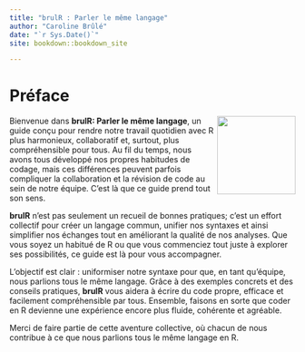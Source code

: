 ```yaml
---
title: "brulR : Parler le même langage"
author: "Caroline Brûlé"
date: "`r Sys.Date()`"
site: bookdown::bookdown_site

---
```





# Préface {.unnumbered}
<img src="~/brulR/images/hex-brulR.png" align="right" height="138"/></a>

Bienvenue dans **brulR: Parler le même langage**, un guide conçu pour rendre notre travail quotidien avec R plus harmonieux, collaboratif et, surtout, plus compréhensible pour tous. Au fil du temps, nous avons tous développé nos propres habitudes de codage, mais ces différences peuvent parfois compliquer la collaboration et la révision de code au sein de notre équipe. C'est là que ce guide prend tout son sens.

**brulR** n'est pas seulement un recueil de bonnes pratiques; c'est un effort collectif pour créer un langage commun, unifier nos syntaxes et ainsi simplifier nos échanges tout en améliorant la qualité de nos analyses. Que vous soyez un habitué de R ou que vous commenciez tout juste à explorer ses possibilités, ce guide est là pour vous accompagner.

L'objectif est clair : uniformiser notre syntaxe pour que, en tant qu'équipe, nous parlions tous le même langage. Grâce à des exemples concrets et des conseils pratiques, **brulR** vous aidera à écrire du code propre, efficace et facilement compréhensible par tous. Ensemble, faisons en sorte que coder en R devienne une expérience encore plus fluide, cohérente et agréable.

Merci de faire partie de cette aventure collective, où chacun de nous contribue à ce que nous parlions tous le même langage en R.
